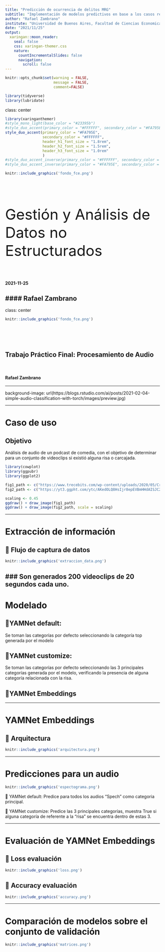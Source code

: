 ```yaml
---
title: "Predicción de ocurrencia de delitos MRG"
subtitle: "Implementación de modelos predictivos en base a los casos registrados en CABA durante el periodo 2017-2019"
author: "Rafael Zambrano"
institute: "Universidad de Buenos Aires, Facultad de Ciencias Economicas, ENAP"
date: "2021/11/25"
output:
  xaringan::moon_reader:
    seal: false
    css: xaringan-themer.css
    nature:
      countIncrementalSlides: false
      navigation: 
        scroll: false
---
```


```r
knitr::opts_chunk$set(warning = FALSE, 
                      message = FALSE, 
                      comment=FALSE)
```

```r
library(tidyverse)
library(lubridate)
```


class: center

```r
library(xaringanthemer)
#style_mono_light(base_color = "#23395b")
#style_duo_accent(primary_color = "#FFFFFF", secondary_color = "#FA795E")
style_duo_accent(primary_color = "#FA795E",
                 secondary_color = "#FFFFFF",
                 header_h1_font_size = "1.8rem",
                 header_h2_font_size = "1.5rem",
                 header_h3_font_size = "1.0rem"
                 )
#style_duo_accent_inverse(primary_color = "#FFFFFF", secondary_color = "#FA795E")
#style_duo_accent_inverse(primary_color = "#FA795E", secondary_color = "#FFFFFF")
```


```r
knitr::include_graphics('fondo_fce.png')
```

<br>
<br>
<br>
<br>

 <font size="10"> Gestión y Análisis de Datos no Estructurados</font> 

<br>
<br>

#### 2021-11-25

#### Rafael Zambrano
---
class: center

```r
knitr::include_graphics('fondo_fce.png')
```

<br>
<br>
<br>

## Trabajo Práctico Final: Procesamiento de Audio

<br>

#### Rafael Zambrano

---

background-image: url(https://blogs.rstudio.com/ai/posts/2021-02-04-simple-audio-classification-with-torch/images/preview.jpg)

---

# Caso de uso

## Objetivo

Análisis de audio de un podcast de comedia, con el objetivo de determinar para un conjunto de videoclips si existió alguna risa o carcajada.

```r
library(cowplot)
library(ggpubr)
library(ggplot2)

fig1_path <- c("https://www.trecebits.com/wp-content/uploads/2020/05/Crear-un-podcasts.jpg")
fig2_path <- c("https://yt3.ggpht.com/ytc/AKedOLQ8HsIjr8epEVBmHHdAISJC2iAORc1WpVQYQ6MB=s900-c-k-c0x00ffffff-no-rj")

scaling <- 0.45
ggdraw() + draw_image(fig1_path)
ggdraw() + draw_image(fig2_path, scale = scaling)
```


---

# Extracción de información

## 🔶 Flujo de captura de datos

```r
knitr::include_graphics('extraccion_data.png')
```

### Son generados 200 videoclips de 20 segundos cada uno.
---

# Modelado

## 🔸YAMNet default:
Se toman las categorías por defecto seleccionando la categoría top generada por el modelo


## 🔸YAMNet customize:
Se toman las categorías por defecto seleccionando las 3 principales categorías generada por el modelo, verificando la presencia de alguna categoría relacionada con la risa.


## 🔸YAMNet Embeddings

---

# YAMNet Embeddings

## 🔸 Arquitectura 

```r
knitr::include_graphics('arquitectura.png')
```

---

# Predicciones para un audio

```r
knitr::include_graphics('espectograma.png')
```

🔸 YAMNet default: Predice para todos los audios "Spech" como categoria principal.

🔸 YAMNet customize: Predice las 3 principales categorías, muestra True si alguna categoría de referente a la "risa" se encuentra dentro de estas 3.


---

# Evaluación de YAMNet Embeddings 

## 🔸 Loss evaluación

```r
knitr::include_graphics('loss.png')
```


## 🔸 Accuracy evaluación

```r
knitr::include_graphics('accuracy.png')
```

---

# Comparación de modelos sobre el conjunto de validación


```r
knitr::include_graphics('matrices.png')
```

